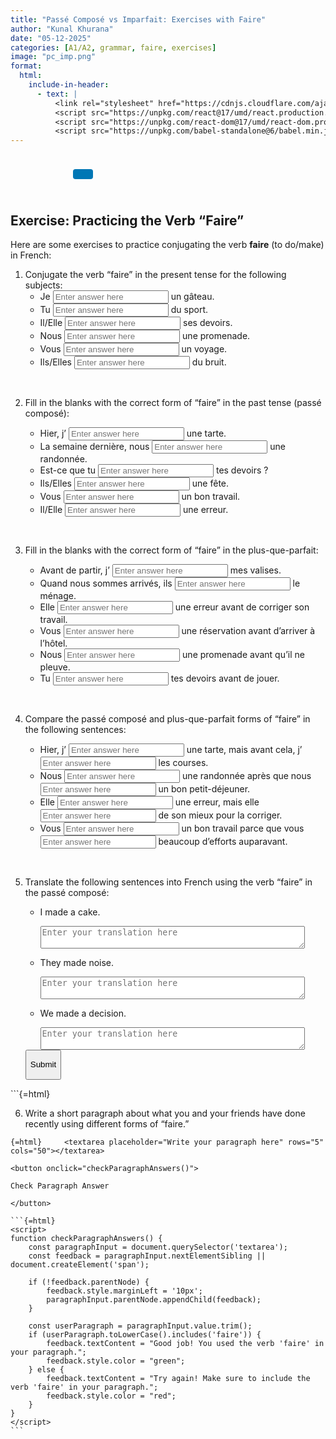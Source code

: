 ```yaml
---
title: "Passé Composé vs Imparfait: Exercises with Faire"
author: "Kunal Khurana"
date: "05-12-2025"
categories: [A1/A2, grammar, faire, exercises]
image: "pc_imp.png"
format:
  html:
    include-in-header:
      - text: |
          <link rel="stylesheet" href="https://cdnjs.cloudflare.com/ajax/libs/font-awesome/6.0.0/css/all.min.css">
          <script src="https://unpkg.com/react@17/umd/react.production.min.js"></script>
          <script src="https://unpkg.com/react-dom@17/umd/react-dom.production.min.js"></script>
          <script src="https://unpkg.com/babel-standalone@6/babel.min.js"></script>
---
```


::: {style="text-align: left; padding: 10px;"}
<a href="mailto:frenchwithkunal@gmail.com" target="_blank" style="margin: 0 10px; color: #000;"><i class="fas fa-envelope fa-lg"></i></a> <a href="https://www.instagram.com/frenchwithkunal" target="_blank" style="margin: 0 10px; color: #E1306C;"><i class="fab fa-instagram fa-lg"></i></a> <a href="https://frenchwithkunal.ca" target="_blank" style="margin: 0 10px; color: #0077b5;"><i class="fas fa-globe fa-lg"></i></a> <a href="https://whatsapp.com/channel/0029Vb57n2e7dmegpjYpyi3V" target="_blank" style="margin: 0 10px; color: #25D366;"><i class="fab fa-whatsapp fa-lg"></i></a> <button onclick="copyLink()" style="background-color: #0077b5; color: white; padding: 8px 16px; border: none; border-radius: 4px; cursor: pointer; margin-left: 10px;"> <i class="fas fa-copy"></i> </button> [Link copied!]{#copy-message style="margin-left: 10px; color: green; display: none;"}
:::

::: {#react-root}
:::

```{=html}
<script type="text/babel">
 const ProfilePage = () => {
  const { useState, useEffect } = React;
  const [redirectCounter, setRedirectCounter] = useState(4);
  const [isRedirecting, setIsRedirecting] = useState(false);

  const isFrench = document.documentElement.lang === "fr";

  const translations = {
    noAccess: isFrench 
      ? "Vous n'avez pas accès à cette page. Si vous pensez que vous avez accès, veuillez <a href='https://frenchwithkunal.ca/login.html'>vous connecter</a>."
      : "You don't have access to this page. If you think you have, kindly <a href='https://frenchwithkunal.ca/login.html'>login</a>.",
    subscribe: isFrench
      ? "Veuillez vous abonner pour obtenir l'accès."
      : "Please subscribe to gain access.",
    redirecting: isFrench
      ? `Redirection vers la page d'abonnement dans ${redirectCounter} secondes...`
      : `Redirecting to subscription page in ${redirectCounter} seconds...`
  };

  const refreshToken = async () => {
    const storedRefreshToken = localStorage.getItem("refreshToken");

    if (!storedRefreshToken) {
      window.location.href = "/login.html";
      return null;
    }

    try {
      const response = await fetch("https://frenchwithkunal-cdf6ea3f88ce.herokuapp.com/api/v1/auth/refresh-token", {
        method: "POST",
        headers: {
          "Content-Type": "application/json",
        },
        body: JSON.stringify({ refreshToken: storedRefreshToken }),
      });

      if (!response.ok) {
        localStorage.removeItem("accessToken");
        localStorage.removeItem("refreshToken");
        window.location.href = "/login.html";
        return null;
      }

      const data = await response.json();
      localStorage.setItem("accessToken", data.accessToken);
      return data.accessToken;
    } catch (error) {
      localStorage.removeItem("accessToken");
      localStorage.removeItem("refreshToken");
      window.location.href = "/login.html";
      return null;
    }
  };

  const fetchWithAuth = async (url, options = {}) => {
    let accessToken = localStorage.getItem("accessToken");

    options.headers = {
      ...options.headers,
      Authorization: `Bearer ${accessToken}`,
      "Content-Type": "application/json",
    };

    let response = await fetch(url, options);

    if (response.status === 401) {
      console.log("Access token expired, attempting to refresh...");

      // Refresh token
      accessToken = await refreshToken();

      if (!accessToken) return null;

      options.headers.Authorization = `Bearer ${accessToken}`;
      response = await fetch(url, options);
    }

    return response.json();
  };

  const showNoAccessMessage = () => {
    setIsRedirecting(true);
    
    const noAccessMessage = `
      <div style="text-align: center; padding: 20px;">
        <h2>${translations.noAccess}</h2>
        <p>${translations.subscribe}</p>
        <p>${translations.redirecting}</p>
      </div>
    `;
    document.body.innerHTML = noAccessMessage;
    
    // Start countdown and redirect
    const redirectInterval = setInterval(() => {
      setRedirectCounter((prev) => {
        const newCounter = prev - 1;
        if (newCounter <= 0) {
          clearInterval(redirectInterval);
          window.location.href = "https://learn.frenchwithkunal.ca/subscription";
        }
        
        // Update the countdown text
        const countdownElement = document.querySelector('p:last-child');
        if (countdownElement) {
          countdownElement.textContent = isFrench
            ? `Redirection vers la page d'abonnement dans ${newCounter} secondes...`
            : `Redirecting to subscription page in ${newCounter} seconds...`;
        }
        
        return newCounter;
      });
    }, 1000);
  };

  useEffect(() => {
    const storedToken = localStorage.getItem('accessToken');

    if(!storedToken) {
      showNoAccessMessage();
    } else {
      const fetchData = async() => {
        const data = await fetchWithAuth("https://frenchwithkunal-cdf6ea3f88ce.herokuapp.com/api/v1/auth/me", {
          method: "POST",
        });

        if (data && data.data && data.data.hasAccess) {
          console.log(data);
        } else {
          showNoAccessMessage();
        }
      };
      fetchData();
    }
  }, []);

  return (
    <div></div>
  );
};

ReactDOM.render(
  <ProfilePage />,
  document.getElementById('react-root')
);
 </script>
```

::: {.content-visible when-profile="english"}
# Exercise: Practicing the Verb "Faire"

Here are some exercises to practice conjugating the verb **faire** (to do/make) in French:

1.  Conjugate the verb "faire" in the present tense for the following subjects:
    -   Je <input type="text" placeholder="Enter answer here" oninput="checkAnswer(this, 'fais')"> un gâteau.
    -   Tu <input type="text" placeholder="Enter answer here" oninput="checkAnswer(this, 'fais')"> du sport.
    -   Il/Elle <input type="text" placeholder="Enter answer here" oninput="checkAnswer(this, 'fait')"> ses devoirs.
    -   Nous <input type="text" placeholder="Enter answer here" oninput="checkAnswer(this, 'faisons')"> une promenade.
    -   Vous <input type="text" placeholder="Enter answer here" oninput="checkAnswer(this, 'faites')"> un voyage.
    -   Ils/Elles <input type="text" placeholder="Enter answer here" oninput="checkAnswer(this, 'font')"> du bruit.

<br>

2.  Fill in the blanks with the correct form of "faire" in the past tense (passé composé):

    -   Hier, j' <input type="text" placeholder="Enter answer here" oninput="checkAnswer(this, 'ai fait')"> une tarte.
    -   La semaine dernière, nous <input type="text" placeholder="Enter answer here" oninput="checkAnswer(this, 'avons fait')"> une randonnée.
    -   Est-ce que tu <input type="text" placeholder="Enter answer here" oninput="checkAnswer(this, 'as fait')"> tes devoirs ?
    -   Ils/Elles <input type="text" placeholder="Enter answer here" oninput="checkAnswer(this, 'ont fait')"> une fête.
    -   Vous <input type="text" placeholder="Enter answer here" oninput="checkAnswer(this, 'avez fait')"> un bon travail.
    -   Il/Elle <input type="text" placeholder="Enter answer here" oninput="checkAnswer(this, 'a fait')"> une erreur.

<br>

3.  Fill in the blanks with the correct form of "faire" in the plus-que-parfait:

    -   Avant de partir, j' <input type="text" placeholder="Enter answer here" oninput="checkAnswer(this, 'avais fait')"> mes valises.
    -   Quand nous sommes arrivés, ils <input type="text" placeholder="Enter answer here" oninput="checkAnswer(this, 'avaient fait')"> le ménage.
    -   Elle <input type="text" placeholder="Enter answer here" oninput="checkAnswer(this, 'avait fait')"> une erreur avant de corriger son travail.
    -   Vous <input type="text" placeholder="Enter answer here" oninput="checkAnswer(this, 'aviez fait')"> une réservation avant d'arriver à l'hôtel.
    -   Nous <input type="text" placeholder="Enter answer here" oninput="checkAnswer(this, 'avions fait')"> une promenade avant qu'il ne pleuve.
    -   Tu <input type="text" placeholder="Enter answer here" oninput="checkAnswer(this, 'avais fait')"> tes devoirs avant de jouer.

<br>

4.  Compare the passé composé and plus-que-parfait forms of "faire" in the following sentences:

    -   Hier, j' <input type="text" placeholder="Enter answer here" oninput="checkAnswer(this, 'ai fait')"> une tarte, mais avant cela, j' <input type="text" placeholder="Enter answer here" oninput="checkAnswer(this, 'avais fait')"> les courses.
    -   Nous <input type="text" placeholder="Enter answer here" oninput="checkAnswer(this, 'avons fait')"> une randonnée après que nous <input type="text" placeholder="Enter answer here" oninput="checkAnswer(this, 'avions fait')"> un bon petit-déjeuner.
    -   Elle <input type="text" placeholder="Enter answer here" oninput="checkAnswer(this, 'a fait')"> une erreur, mais elle <input type="text" placeholder="Enter answer here" oninput="checkAnswer(this, 'avait fait')"> de son mieux pour la corriger.
    -   Vous <input type="text" placeholder="Enter answer here" oninput="checkAnswer(this, 'avez fait')"> un bon travail parce que vous <input type="text" placeholder="Enter answer here" oninput="checkAnswer(this, 'aviez fait')"> beaucoup d'efforts auparavant.

<br>

```{=html}
<script>
function checkAnswer(input, correctAnswer) {
    const userAnswer = input.value.trim().toLowerCase();
    const feedback = input.nextElementSibling;
    if (!feedback) {
        const span = document.createElement('span');
        span.style.marginLeft = '10px';
        input.parentNode.appendChild(span);
    }
    if (userAnswer === correctAnswer) {
        input.nextElementSibling.textContent = "Correct! +10 points";
        input.nextElementSibling.style.color = "green";
    } else if (userAnswer) {
        input.nextElementSibling.textContent = "Try again!";
        input.nextElementSibling.style.color = "red";
    } else {
        input.nextElementSibling.textContent = "";
    }
}

function checkAllAnswers() {
    const inputs = document.querySelectorAll('input[type="text"]');
    inputs.forEach(input => {
        const correctAnswer = input.getAttribute('oninput').match(/'([^']+)'/)[1];
        checkAnswer(input, correctAnswer);
    });
}
</script>
```

5.  Translate the following sentences into French using the verb "faire" in the passé composé:

    -   I made a cake.\

        ```{=html}
        <textarea placeholder="Enter your translation here" rows="2" cols="50"></textarea>
        ```

    -   They made noise.\

        ```{=html}
        <textarea placeholder="Enter your translation here" rows="2" cols="50"></textarea>
        ```

    -   We made a decision.\

        ```{=html}
        <textarea placeholder="Enter your translation here" rows="2" cols="50"></textarea>
        ```

    <button onclick="showAllTranslations()">

    Submit

    </button>

```{=html}
<script>
function showAllTranslations() {
    const translations = [
        { input: document.querySelectorAll('textarea')[0], correct: 'J\'ai fait un gâteau.' },
        { input: document.querySelectorAll('textarea')[1], correct: 'Ils/Elles ont fait du bruit.' },
        { input: document.querySelectorAll('textarea')[2], correct: 'Nous avons pris une décision.' }
    ];

    translations.forEach(({ input, correct }) => {
        let feedback = input.nextElementSibling;

        if (!feedback || feedback.tagName !== 'SPAN') {
            feedback = document.createElement('span');
            feedback.style.marginLeft = '10px';
            input.parentNode.appendChild(feedback);
        }

        const userTranslation = input.value.trim();
        if (userTranslation.toLowerCase() === correct.toLowerCase()) {
            feedback.textContent = "Correct! The translation is: " + correct;
            feedback.style.color = "green";
        } else {
            feedback.textContent = "The correct translation is: " + correct;
            feedback.style.color = "red";
        }
    });

    // Ensure the button remains visible after feedback is displayed
    document.querySelector('button[onclick="showAllTranslations()"]').scrollIntoView({ behavior: 'smooth', block: 'center' });
}
</script>


6.  Write a short paragraph about what you and your friends have done recently using different forms of "faire."

 ```{=html}
    <textarea placeholder="Write your paragraph here" rows="5" cols="50"></textarea>
    ```

    <button onclick="checkParagraphAnswers()">

    Check Paragraph Answer

    </button>

    ```{=html}
    <script>
    function checkParagraphAnswers() {
        const paragraphInput = document.querySelector('textarea');
        const feedback = paragraphInput.nextElementSibling || document.createElement('span');

        if (!feedback.parentNode) {
            feedback.style.marginLeft = '10px';
            paragraphInput.parentNode.appendChild(feedback);
        }

        const userParagraph = paragraphInput.value.trim();
        if (userParagraph.toLowerCase().includes('faire')) {
            feedback.textContent = "Good job! You used the verb 'faire' in your paragraph.";
            feedback.style.color = "green";
        } else {
            feedback.textContent = "Try again! Make sure to include the verb 'faire' in your paragraph.";
            feedback.style.color = "red";
        }
    }
    </script>
    ```
:::